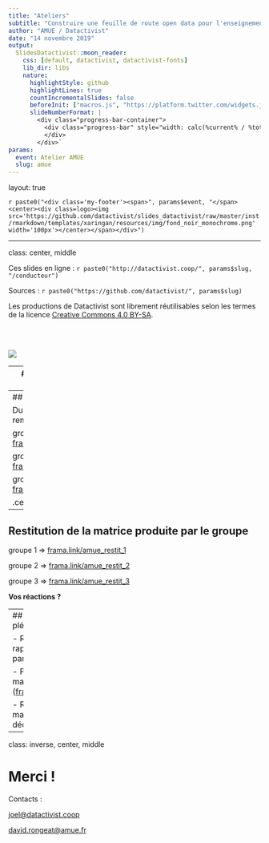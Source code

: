 ```yaml
---
title: "Ateliers"
subtitle: "Construire une feuille de route open data pour l'enseignement supérieur"
author: "AMUE / Datactivist"
date: "14 novembre 2019"
output:
  SlidesDatactivist::moon_reader:
    css: [default, datactivist, datactivist-fonts]
    lib_dir: libs
    nature:
      highlightStyle: github
      highlightLines: true
      countIncrementalSlides: false
      beforeInit: ["macros.js", "https://platform.twitter.com/widgets.js"]
      slideNumberFormat: |
        <div class="progress-bar-container">
          <div class="progress-bar" style="width: calc(%current% / %total% * 100%);">
          </div>
        </div>`
params:
  event: Atelier AMUE
  slug: amue
---
```


layout: true

<style>
.remark-slide-number {
  position: inherit;
}

.remark-slide-number .progress-bar-container {
  position: absolute;
  bottom: 0;
  height: 4px;
  display: block;
  left: 0;
  right: 0;
}

.remark-slide-number .progress-bar {
  height: 100%;
  background-color: #e95459;
}

</style>


`r paste0("<div class='my-footer'><span>", params$event, "</span> <center><div class=logo><img src='https://github.com/datactivist/slides_datactivist/raw/master/inst/rmarkdown/templates/xaringan/resources/img/fond_noir_monochrome.png' width='100px'></center></span></div>")` 


---

class: center, middle

Ces slides en ligne : `r paste0("http://datactivist.coop/", params$slug, "/conducteur")`

Sources : `r paste0("https://github.com/datactivist/", params$slug)`


Les productions de Datactivist sont librement réutilisables selon les termes de la licence [Creative Commons 4.0 BY-SA](https://creativecommons.org/licenses/by-sa/4.0/legalcode.fr).

<BR>
<BR>

![](https://mirrors.creativecommons.org/presskit/buttons/88x31/png/by-sa.png)


---
## La "wanted data list"

Durée : 30 minutes, à remplir plutôt individuellement

groupe 1 => [frama.link/amue_wanted_1](https://frama.link/amue_wanted_1)

groupe 2 => [frama.link/amue_wanted_2](https://frama.link/amue_wanted_2)

groupe 3 => [frama.link/amue_wanted_3](https://frama.link/amue_wanted_3)

.center[![](./img/wanted.png)]


---
## Qualifier les données

Durée : 45 minutes, à remplir en groupes

groupe 1 => [frama.link/amue_qualif_1](https://frama.link/amue_qualif_1)

groupe 2 => [frama.link/amue_qualif_2](https://frama.link/amue_qualif_2)

groupe 3 => [frama.link/amue_qualif_3](https://frama.link/amue_qualif_3)

.center[![](./img/qualif.png)]

---
## Restitution de la matrice produite par le groupe

groupe 1 => [frama.link/amue_restit_1](https://frama.link/amue_restit_1)

groupe 2 => [frama.link/amue_restit_2](https://frama.link/amue_restit_2)

groupe 3 => [frama.link/amue_restit_3](https://frama.link/amue_restit_3)

**Vos réactions ?**

---
## Conclusion en plénière

- Restitution par les rapporteurs (3-4 mn par groupe)

- Présentation de la matrice globale ([frama.link/amue_restit](https://frama.link/amue_restit))

- Restitution rapide des matrices de prise de décision


---
class: inverse, center, middle

# Merci !

Contacts : 

[joel@datactivist.coop](mailto:joel@datactivist.coop)

[david.rongeat@amue.fr](mailto:david.rongeat@amue.fr)


